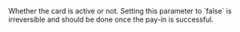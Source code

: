   

  
<ParamField body="Active" type="boolean" >     
Whether the card is active or not. Setting this parameter to `false` is irreversible and should be done once the pay-in is successful.   

<Expandable title="properties">  

</Expandable> 
</ParamField>